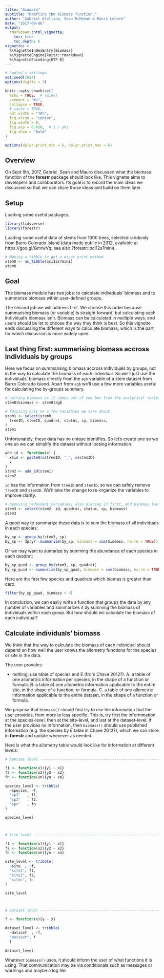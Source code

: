 ```yaml
---
title: "Biomass"
subtitle: "Drafting the biomass function."
author: "Gabriel Arellano, Sean McMahon & Mauro Lepore"
date: "2017-09-06"
output: 
  rmarkdown::html_vignette:
    toc: true
    toc_depth: 6
vignette: >
  %\VignetteIndexEntry{Biomass}
  %\VignetteEngine{knitr::rmarkdown}
  %\VignetteEncoding{UTF-8}
---
```


```r
# hadley's settings
set.seed(1014)
options(digits = 3)

knitr::opts_chunk$set(
  echo = TRUE,  # {mine}
  comment = "#>",
  collapse = TRUE,
  # cache = TRUE,
  out.width = "70%",
  fig.align = "center",
  fig.width = 6,
  fig.asp = 0.618,  # 1 / phi
  fig.show = "hold"
)

options(dplyr.print_min = 6, dplyr.print_max = 6)
```

## Overview

On Sept 6th, 2017, Gabriel, Sean and Mauro discussed what the biomass function of the __forestr__ package should look like. This vignette aims to developers and collaborators. Its goal is to record the main ideas we discussed so that we can share those ideas and build on them later.


## Setup

Loading some useful packages.

```r
library(tidyverse)
library(forestr)
```

Loading some useful data of stems from 1000 trees, selected randomly from Barro Colorado Island (data made
public in 2012, available at https://goo.gl/GmrwVq; see also ?forestr::bci12s7mini).

```r

# Making a tibble to get a nicer print method
stem0 <- as_tibble(bci12s7mini)
stem0
```

## Goal

The biomass module has two jobs: to calculate individuals' biomass and to summarize biomass within user-defined groups.

The second job we will address first. We choose this order because summarising biomass (or variable) is straight forward, but calculating each individual's biomass isn't. Biomass can be calculated in multiple ways, and users should be let to choose the way they think is best. So this vignette ends discussing the different ways to calculate biomass, which is the part for which discussion is more widely open.

## Last thing first: summarising biomass accross individuals by groups

Here we focus on summarising biomass accross individuals by groups, not in the way to calculate the biomass of each individual. So we'll just use the individuals' biomass directly from the `agb` variable of a stem dataset from Barro Colorado Island. Apart from `agb` we'll use a few more variables useful for calculating the by-groups summary.

```r
# getting biomass as it comes out of the box from the analytical tables
stem0$biomass <- stem0$agb

# focusing only on a few variables we care about
stem1 <- select(stem0, 
  treeID, stemID, quadrat, status, sp, biomass, 
)
stem1
```

Unfortunately, these data has no unique identifies. So let's create one so we one so we can simplify the dataset without loosing information.

```r
add_id <- function(x) {
  x$id <- paste0(x$treeID, "_", x$stemID)
  x
}
stem2 <- add_id(stem1)
stem2
```

`id` has the information from `treeID` and `stemID`; so we can safely remove `treeID` and `stemID`. We'll take the change to re-organize the variables to improve clarity.

```r
# Removing redundant variables; also placing id first, and biomass last
stem3 <- select(stem2, id, quadrat, status, sp, biomass)
stem3
```

A good way to summarize these data is to sum the biomass of all individuals in each species:

```r
by_sp <- group_by(stem3, sp)
by_sp <- dplyr::summarize(by_sp, biomass = sum(biomass, na.rm = TRUE))
```

Or we may want to sumarize by summing the abundance of each species in each quadrat:

```r
by_sp_quad <- group_by(stem3, sp, quadrat)
by_sp_quad <- summarize(by_sp_quad, biomass = sum(biomass, na.rm = TRUE))
```

Here are the first few species and quadrats which biomas is greater than cero:

```r
filter(by_sp_quad, biomass > 0)
```

In conclusion, we can easily write a function that groups the data by any number of variables and summarizes it by summing the biomass of individuals within each group. But how should we calculate the biomass of each individual?

## Calculate individuals' biomass

We think that the way to calculate the biomass of each individual should depend on how well the user knows the allometry functions for the species or site in the data.

The user provides:

* nothing: use table of species and E (from Chave 2012?).
A. a table of one allometric information per species, in the shape of a function or formula.
B. a table of one allometric information applicable to the entire site, in the shape of a function, or formula.
C. a table of one allometric information applicable to the entire dataset, in the shape of a function or formula.

We propose that `biomass()` should first try to use the information that the user provides, from more to less specific. This is, try first the informmation at the species-level, then at the site-level, and last at the dataset-level. If the user provides no information, then `biomass()` should use published information (e.g. the species by _E_ table in Chave 2012?), which we can store in __forestr__ and update whenever as needed.

Here is what the allometry table would look like for information at different levels:

```r
# Species level --------------------------------------------------------------

f1 <- function(x1){y1 ~ x1}
f2 <- function(x2){y2 ~ x2}
fn <- function(xn){yn ~ xn}

species_level <- tribble(
  ~species, ~f,
  "sp1"   , f1,
  "sp2"   , f2,
  "spn"   , fn
)

species_level



# Site level -----------------------------------------------------------------

f1 <- function(x1){y1 ~ x1}
f2 <- function(x2){y2 ~ x2}
fn <- function(xn){yn ~ xn}

site_level <- tribble(
  ~site  , ~f,
  "site1", f1,
  "site2", f2,
  "siten", fn
)

site_level



# Dataset level --------------------------------------------------------------

f <- function(x){y ~ x}

dataset_level <- tribble(
  ~dataset  , ~f,
  "dataset", f
  )

dataset_level
```

Whatever `biomass()` uses, it should inform the user of what functions it is using. That communication may be via conditionals such as messages or warnings and maybe a log file.
